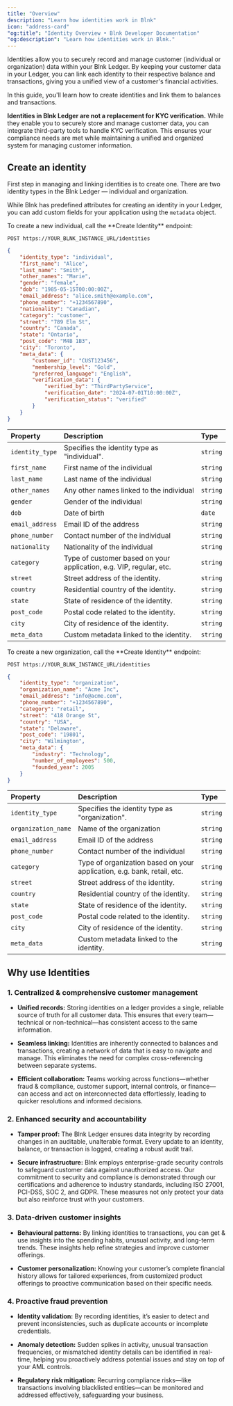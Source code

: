 ```yaml
---
title: "Overview"
description: "Learn how identities work in Blnk"
icon: "address-card"
"og:title": "Identity Overview • Blnk Developer Documentation"
"og:description": "Learn how identities work in Blnk."
---
```



Identities allow you to securely record and manage customer (individual or organization) data within your Blnk Ledger. By keeping your customer data in your Ledger, you can link each identity to their respective balance and transactions, giving you a unified view of a customer's financial activities.

In this guide, you'll learn how to create identities and link them to balances and transactions. 

<Warning>**Identities in Blnk Ledger are not a replacement for KYC verification.** While they enable you to securely store and manage customer data, you can integrate third-party tools to handle KYC verification. This ensures your compliance needs are met while maintaining a unified and organized system for managing customer information.</Warning>

## Create an identity

First step in managing and linking identities is to create one. There are two identity types in the Blnk Ledger — individual and organization.

While Blnk has predefined attributes for creating an identity in your Ledger, you can add custom fields for your application using the `metadata` object.

<Tabs>
<Tab title="Create a new individual">
To create a new individual, call the **Create Identity** endpoint:

```
POST https://YOUR_BLNK_INSTANCE_URL/identities
```

```json Request
{
    "identity_type": "individual",
    "first_name": "Alice",
    "last_name": "Smith",
    "other_names": "Marie",
    "gender": "female",
    "dob": "1985-05-15T00:00:00Z",
    "email_address": "alice.smith@example.com",
    "phone_number": "+1234567890",
    "nationality": "Canadian",
    "category": "customer",
    "street": "789 Elm St",
    "country": "Canada",
    "state": "Ontario",
    "post_code": "M4B 1B3",
    "city": "Toronto",
    "meta_data": {
        "customer_id": "CUST123456",
        "membership_level": "Gold",
        "preferred_language": "English",
        "verification_data": {
            "verified_by": "ThirdPartyService",
            "verification_date": "2024-07-01T10:00:00Z",
            "verification_status": "verified"
        }
    }
}
```

| Property | Description | Type |
| :--- | :--- | :--- |
| `identity_type` | Specifies the identity type as "individual". | `string` |
| `first_name` | First name of the individual | `string` |
| `last_name` | Last name of the individual | `string` |
| `other_names` | Any other names linked to the individual | `string` |
| `gender` | Gender of the individual | `string` |
| `dob` | Date of birth | `date` |
| `email_address` | Email ID of the address | `string` |
| `phone_number` | Contact number of the individual | `string` |
| `nationality` | Nationality of the individual | `string` |
| `category` | Type of customer based on your application, e.g. VIP, regular, etc. | `string`
| `street` | Street address of the identity. | `string` |
| `country` | Residential country of the identity. | `string` |
| `state` | State of residence of the identity. | `string` |
| `post_code` | Postal code related to the identity. | `string` |
| `city` | City of residence of the identity. | `string` |
| `meta_data` | Custom metadata linked to the identity. | `string` | 

</Tab>

<Tab title="Create a new organization">
To create a new organization, call the **Create Identity** endpoint:

```
POST https://YOUR_BLNK_INSTANCE_URL/identities
```

```json Request
{
    "identity_type": "organization",
    "organization_name": "Acme Inc",
    "email_address": "info@acme.com",
    "phone_number": "+1234567890",
    "category": "retail",
    "street": "418 Orange St",
    "country": "USA",
    "state": "Delaware",
    "post_code": "19801",
    "city": "Wilmington",
    "meta_data": {
        "industry": "Technology",
        "number_of_employees": 500,
        "founded_year": 2005
    }
}
```

| Property | Description | Type |
| :--- | :--- | :--- |
| `identity_type` | Specifies the identity type as "organization". | `string` |
| `organization_name` | Name of the organization | `string` |
| `email_address` | Email ID of the address | `string` |
| `phone_number` | Contact number of the individual | `string` |
| `category` | Type of organization based on your application, e.g. bank, retail, etc. | `string`
| `street` | Street address of the identity. | `string` |
| `country` | Residential country of the identity. | `string` |
| `state` | State of residence of the identity. | `string` |
| `post_code` | Postal code related to the identity. | `string` |
| `city` | City of residence of the identity. | `string` |
| `meta_data` | Custom metadata linked to the identity. | `string` | 
</Tab>
</Tabs>

## Why use Identities

### 1. Centralized & comprehensive customer management

- **Unified records:** Storing identities on a ledger provides a single, reliable source of truth for all customer data. This ensures that every team—technical or non-technical—has consistent access to the same information.

- **Seamless linking:** Identities are inherently connected to balances and transactions, creating a network of data that is easy to navigate and manage. This eliminates the need for complex cross-referencing between separate systems.

- **Efficient collaboration:** Teams working across functions—whether fraud & compliance, customer support, internal controls, or finance—can access and act on interconnected data effortlessly, leading to quicker resolutions and informed decisions.

### 2. Enhanced security and accountability

- **Tamper proof:** The Blnk Ledger ensures data integrity by recording changes in an auditable, unalterable format. Every update to an identity, balance, or transaction is logged, creating a robust audit trail.

- **Secure infrastructure:** Blnk employs enterprise-grade security controls to safeguard customer data against unauthorized access. Our commitment to security and compliance is demonstrated through our certifications and adherence to industry standards, including ISO 27001, PCI-DSS, SOC 2, and GDPR. These measures not only protect your data but also reinforce trust with your customers.

### 3. Data-driven customer insights

- **Behavioural patterns:** By linking identities to transactions, you can get & use insights into the spending habits, unusual activity, and long-term trends. These insights help refine strategies and improve customer offerings.

- **Customer personalization:** Knowing your customer’s complete financial history allows for tailored experiences, from customized product offerings to proactive communication based on their specific needs.

### 4. Proactive fraud prevention

- **Identity validation:** By recording identities, it’s easier to detect and prevent inconsistencies, such as duplicate accounts or incomplete credentials.

- **Anomaly detection:** Sudden spikes in activity, unusual transaction frequencies, or mismatched identity details can be identified in real-time, helping you proactively address potential issues and stay on top of your AML controls.

- **Regulatory risk mitigation:** Recurring compliance risks—like transactions involving blacklisted entities—can be monitored and addressed effectively, safeguarding your business.

<NeedHelp />